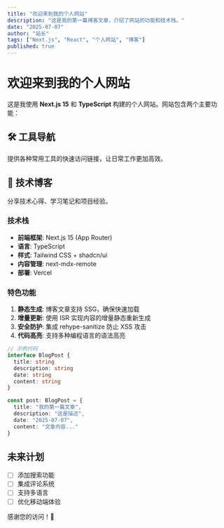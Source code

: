 ```yaml
---
title: "欢迎来到我的个人网站"
description: "这是我的第一篇博客文章，介绍了网站的功能和技术栈。"
date: "2025-07-07"
author: "站长"
tags: ["Next.js", "React", "个人网站", "博客"]
published: true
---
```


# 欢迎来到我的个人网站

这是我使用 **Next.js 15** 和 **TypeScript** 构建的个人网站。网站包含两个主要功能：

## 🛠️ 工具导航

提供各种常用工具的快速访问链接，让日常工作更加高效。

## 📝 技术博客

分享技术心得、学习笔记和项目经验。

### 技术栈

- **前端框架**: Next.js 15 (App Router)
- **语言**: TypeScript
- **样式**: Tailwind CSS + shadcn/ui
- **内容管理**: next-mdx-remote
- **部署**: Vercel

### 特色功能

1. **静态生成**: 博客文章支持 SSG，确保快速加载
2. **增量更新**: 使用 ISR 实现内容的增量静态重新生成
3. **安全防护**: 集成 rehype-sanitize 防止 XSS 攻击
4. **代码高亮**: 支持多种编程语言的语法高亮

```typescript
// 示例代码
interface BlogPost {
  title: string
  description: string
  date: string
  content: string
}

const post: BlogPost = {
  title: "我的第一篇文章",
  description: "这是描述",
  date: "2025-07-07",
  content: "文章内容..."
}
```

## 未来计划

- [ ] 添加搜索功能
- [ ] 集成评论系统
- [ ] 支持多语言
- [ ] 优化移动端体验

感谢您的访问！🎉 